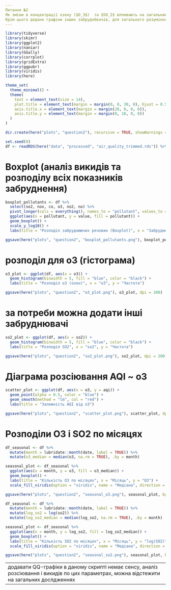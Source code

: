 ```yaml
---
Питання №2
Як зміни в концентрації озону ($O_3$)  та $SO_2$ впливають на загальний рівень забруднення повітря (AQI)?
Крім цього додано графіки інших забруднбвачів, для загального розуміння
---
```


```r
library(tidyverse)
library(skimr)
library(ggplot2)
library(naniar)
library(GGally)
library(corrplot)
library(gridExtra)
library(ggpubr)
library(viridis)
library(here)

theme_set(
  theme_minimal() +
  theme(
    text = element_text(size = 14),
    plot.title = element_text(margin = margin(0, 0, 30, 0), hjust = 0.5),
    axis.title.x = element_text(margin = margin(20, 0, 0, 0)),
    axis.title.y = element_text(margin = margin(0, 10, 0, 0))
  )
)

dir.create(here("plots", "question2"), recursive = TRUE, showWarnings = FALSE)
```

```r
set.seed(0)
df <- readRDS(here("data", "processed", "air_quality_trimmed.rds")) %>% slice_sample(n=100000)
```

# Boxplot (аналіз викидів та розподілу всіх показників забруднення)

```r
boxplot_pollutants <- df %>%
  select(so2, nox, co, o3, no2, no) %>%
  pivot_longer(cols = everything(), names_to = "pollutant", values_to = "value") %>%
  ggplot(aes(x = pollutant, y = value, fill = pollutant)) +
  geom_boxplot() +
  scale_y_log10() +
  labs(title = "Розподіл забруднюючих речовин (Boxplot)", x = "Забруднювач", y = "Концентрація (log scale)")

ggsave(here("plots", "question2", "boxplot_pollutants.png"), boxplot_pollutants, dpi = 200)
```

# розподіл для o3 (гістограма)

```r
o3_plot <- ggplot(df, aes(x = o3)) +
  geom_histogram(binwidth = 5, fill = "blue", color = "black") +
  labs(title = "Розподіл o3 (озон)", x = "о3", y = "Частота")

ggsave(here("plots", "question2", "o3_plot.png"), o3_plot, dpi = 200)
```
# за потреби можна додати інші забруднювачі

```r
so2_plot <- ggplot(df, aes(x = so2)) +
  geom_histogram(binwidth = 5, fill = "blue", color = "black") +
  labs(title = "Розподіл SO2", x = "so2", y = "Частота")

ggsave(here("plots", "question2", "so2_plot.png"), so2_plot, dpi = 200)
```

# Діаграма розсіювання AQI ~ o3

```r
scatter_plot <- ggplot(df, aes(x = o3, y = aqi)) +
  geom_point(alpha = 0.5, color = "blue") +
  geom_smooth(method = "lm", col = "red") +
  labs(title = "Залежність AQI від o3")

ggsave(here("plots", "question2", "scatter_plot.png"), scatter_plot, dpi = 200)

```

# Розподіли O3 і SO2 по місяцях

```r
df_seasonal <- df %>%
  mutate(month = lubridate::month(date, label = TRUE)) %>% 
  mutate(o3_median = median(o3, na.rm = TRUE), .by = month)

seasonal_plot <- df_seasonal %>%
  ggplot(aes(x = month, y = o3, fill = o3_median)) +
  geom_boxplot() +
  labs(title = "Кількість O3 по місяцях", x = "Місяць", y = "O3") + 
  scale_fill_viridis(option = "viridis", name = "Медіана", direction = -1)

ggsave(here("plots", "question2", "seasonal_o3.png"), seasonal_plot, bg = "white", dpi = 200)
```

```r
df_seasonal <- df %>%
  mutate(month = lubridate::month(date, label = TRUE)) %>% 
  mutate(log_so2 = log(so2)) %>% 
  mutate(log_so2_median = median(log_so2, na.rm = TRUE), .by = month)

seasonal_plot <- df_seasonal %>%
  ggplot(aes(x = month, y = log_so2, fill = log_so2_median)) +
  geom_boxplot() +
  labs(title = "Кількість SO2 по місяцях", x = "Місяць", y = "log(SO2)") + 
  scale_fill_viridis(option = "viridis", name = "Медіана", direction = -1)

ggsave(here("plots", "question2", "seasonal_so2.png"), seasonal_plot, bg = "white", dpi = 200)
```

---
додавати QQ-графіки в даному скрипті немає сенсу, аналіз розсіювання і викидів по цих параметрах, можна відстежити на загальних дослдженнях
---